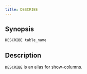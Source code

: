 ```yaml
---
title: DESCRIBE
---
```


## Synopsis

```sql
DESCRIBE table_name
```

## Description

`DESCRIBE` is an alias for [show-columns](/sql/reference/show-columns.mdx).
